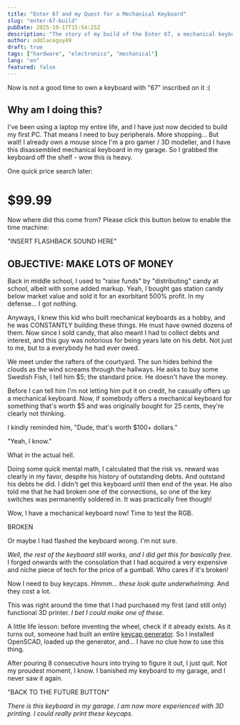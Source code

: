```yaml
---
title: "Enter 67 and my Quest for a Mechanical Keyboard"
slug: "enter-67-build"
pubDate: 2025-10-17T15:54:25Z
description: "The story of my build of the Enter 67, a mechanical keyboard."
author: oddlaceguy49
draft: true
tags: ["hardware", "electronics", "mechanical"]
lang: "en"
featured: false
---
```


Now is not a good time to own a keyboard with "67" inscribed on it :(

## Why am I doing this?

I've been using a laptop my entire life, and I have just now decided to build my first PC.
That means I need to buy peripherals. More shopping...
But wait!
I already own a mouse since I'm a pro gamer / 3D modeller, and I have this disassembled mechanical keyboard in my garage.
So I grabbed the keyboard off the shelf - wow this is heavy.

One quick price search later:
<h1 class="text-primary">$99.99</h1>

Now where did this come from? Please click this button below to enable the time machine:

"INSERT FLASHBACK SOUND HERE"

## OBJECTIVE: MAKE LOTS OF MONEY

Back in middle school, I used to "raise funds" by "distributing" candy at school, albeit with some added markup.
Yeah, I bought gas station candy below market value and sold it for an exorbitant 500% profit.
In my defense... I got nothing.

Anyways, I knew this kid who built mechanical keyboards as a hobby, and he was CONSTANTLY building these things.
He must have owned dozens of them.
Now since I sold candy, that also meant I had to collect debts and interest, and this guy was notorious for being years late on his debt.
Not just to me, but to a everybody he had ever owed.

We meet under the rafters of the courtyard.
The sun hides behind the clouds as the wind screams through the hallways. 
He asks to buy some Swedish Fish, I tell him $5; the standard price.
He doesn't have the money.

Before I can tell him I'm not letting him put it on credit, he casually offers up a mechanical keyboard.
Now, if somebody offers a mechanical keyboard for something that's worth $5 and was originally bought for 25 cents, they're clearly not thinking.

I kindly reminded him, "Dude, that's worth $100+ dollars."

"Yeah, I know."

What in the actual hell.

Doing some quick mental math, I calculated that the risk vs. reward was clearly in my favor, despite his history of outstanding debts.
And outstand his debts he did.
I didn't get this keyboard until then end of the year.
He also told me that he had broken one of the connections, so one of the key switches was permanently soldered in.
It was practically free though!

Wow, I have a mechanical keyboard now!
Time to test the RGB.

<p class="text-primary">BROKEN</p>

Or maybe I had flashed the keyboard wrong.
I'm not sure.

*Well, the rest of the keyboard still works, and I did get this for basically free.*
I forged onwards with the consolation that I had acquired a very expensive and niche piece of tech for the price of a gumball.
Who cares if it's broken!

Now I need to buy keycaps.
*Hmmm... these look quite underwhelming.*
And they cost a lot.

This was right around the time that I had purchased my first (and still only) functional 3D printer.
*I bet I could make one of these.*

A little life lesson: before inventing the wheel, check if it already exists.
As it turns out, someone had built an entire [keycap generator](https://github.com/riskable/keycap_playground/tree/master).
So I installed OpenSCAD, loaded up the generator, and... I have no clue how to use this thing.

After pouring 8 consecutive hours into trying to figure it out, I just quit.
Not my proudest moment, I know.
I banished my keyboard to my garage, and I never saw it again.

"BACK TO THE FUTURE BUTTON"

*There is this keyboard in my garage.
I am now more experienced with 3D printing.
I could really print these keycaps.*


